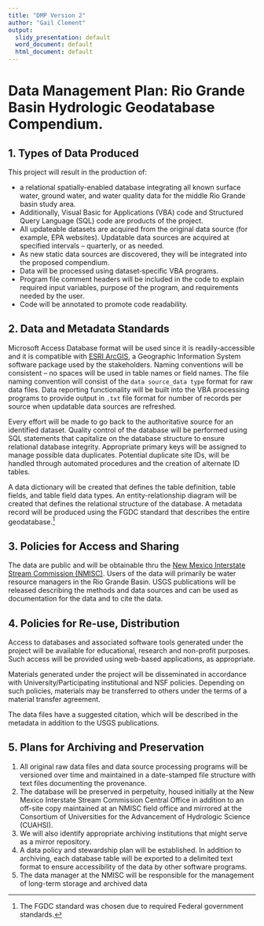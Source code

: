 ```yaml
---
title: "DMP Version 2"
author: "Gail Clement"
output:
  slidy_presentation: default
  word_document: default
  html_document: default
---
```


# Data Management Plan: Rio Grande Basin Hydrologic Geodatabase Compendium.

## 1.	Types of Data Produced

This project will result in the production of:

- a relational spatially-enabled database integrating all known surface water, ground water, and water quality data for the middle Rio Grande basin study area. 
- Additionally, Visual Basic for Applications (VBA) code and Structured Query Language (SQL) code are products of the project. 
- All updateable datasets are acquired from the original data source (for example, EPA websites). Updatable data sources are acquired at specified intervals – quarterly, or as needed. 
- As new static data sources are discovered, they will be integrated into the proposed compendium. 
- Data will be processed using dataset‐specific VBA programs. 
- Program file comment headers will be included in the code to explain required input variables, purpose of the program, and requirements needed by the user. 
- Code will be annotated to promote code readability.

## 2.	Data and Metadata Standards

Microsoft Access Database format will be used since it is readily-accessible and it is compatible with [ESRI ArcGIS](http://www.esri.com/software/arcgis/index.html), a Geographic Information System software package used by the stakeholders. Naming conventions will be consistent – no spaces will be used in table names or field names. The file naming convention will consist of the `data source_data type` format for raw data files. Data reporting functionality will be built into the VBA processing programs to provide output in `.txt` file format for number of records per source when updatable data sources are refreshed.

Every effort will be made to go back to the authoritative source for an identified dataset. Quality control of the database will be performed using SQL statements that capitalize on the database structure to ensure relational database integrity. Appropriate primary keys will be assigned to manage possible data duplicates. Potential duplicate site IDs, will be handled through automated procedures and the creation of alternate ID tables.

A data dictionary will be created that defines the table definition, table fields, and table field data types. An entity-relationship diagram will be created that defines the relational structure of the database. A metadata record will be produced using the FGDC standard that describes the entire geodatabase.[^1]


## 3.	Policies for Access and Sharing

The data are public and will be obtainable thru the [New Mexico Interstate Stream Commission (NMISC)](http://geospatialdata-ose.opendata.arcgis.com/). Users of the data will primarily be water resource managers in the Rio Grande Basin. USGS publications will be released describing the methods and data sources and can be used as documentation for the data and to cite the data.

## 4.	Policies for Re-use, Distribution

Access to databases and associated software tools generated under the project will be available for educational, research and non-profit purposes. Such access will be provided using web-based applications, as appropriate.

Materials generated under the project will be disseminated in accordance with University/Participating institutional and NSF policies. Depending on such policies, materials may be
transferred to others under the terms of a material transfer agreement.

The data files have a suggested citation, which will be described in the metadata in addition to the USGS publications.

## 5.	Plans for Archiving and Preservation

1. All original raw data files and data source processing programs will be versioned over time and maintained in a date-stamped file structure with text files documenting the provenance. 
1. The database will be preserved in perpetuity, housed initially at the New Mexico Interstate Stream Commission Central Office in addition to an off-site copy maintained at an NMISC field office and mirrored at the Consortium of Universities for the Advancement of Hydrologic Science (CUAHSI). 
1. We will also identify appropriate archiving institutions that might serve as a  mirror  repository.  
1. A  data  policy  and stewardship plan will be established. In addition to archiving, each database table will be exported to a delimited text format to ensure accessibility of the data by other software programs. 
1. The data manager at the NMISC will be responsible for the management of long-term storage and archived data

[^1]: The FGDC standard was chosen due to required Federal government standards.